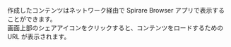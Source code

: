 作成したコンテンツはネットワーク経由で Spirare Browser アプリで表示することができます。  
画面上部のシェアアイコンをクリックすると、コンテンツをロードするための URL が表示されます。
